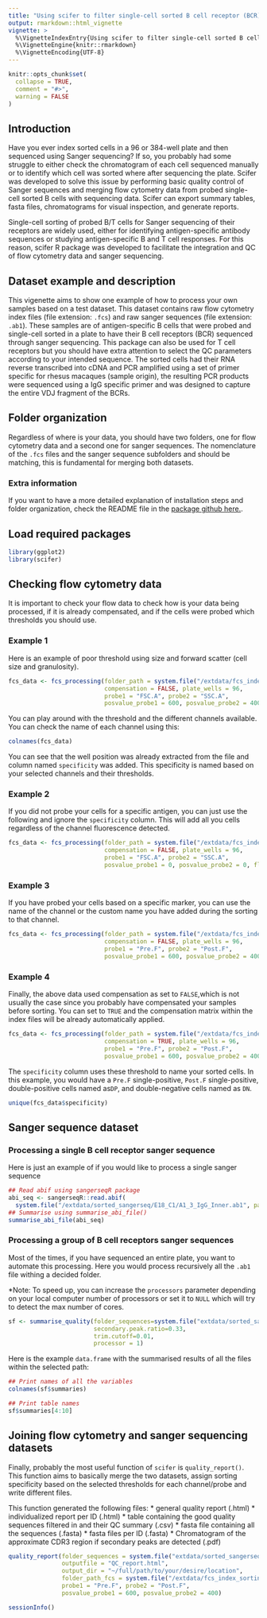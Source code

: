 ```yaml
---
title: "Using scifer to filter single-cell sorted B cell receptor (BCR) sanger sequences"
output: rmarkdown::html_vignette
vignette: >
  %\VignetteIndexEntry{Using scifer to filter single-cell sorted B cell receptor (BCR) sanger sequences}
  %\VignetteEngine{knitr::rmarkdown}
  %\VignetteEncoding{UTF-8}
---
```


```r
knitr::opts_chunk$set(
  collapse = TRUE,
  comment = "#>",
  warning = FALSE
)
```

## Introduction

Have you ever index sorted cells in a 96 or 384-well plate and then sequenced using Sanger sequencing? If so, you probably had some struggle to either check the chromatogram of each cell sequenced manually or to identify which cell was sorted where after sequencing the plate. Scifer was developed to solve this issue by performing basic quality control of Sanger sequences and merging flow cytometry data from probed single-cell sorted B cells with sequencing data. Scifer can export summary tables, fasta files, chromatograms for visual inspection, and generate reports.

Single-cell sorting of probed B/T cells for Sanger sequencing of their receptors are widely used, either for identifying antigen-specific antibody sequences or studying antigen-specific B and T cell responses. For this reason, scifer R package was developed to facilitate the integration and QC of flow cytometry data and sanger sequencing.

## Dataset example and description

This vigenette aims to show one example of how to process your own samples based on a test dataset. This dataset contains raw flow cytometry index files (file extension: `.fcs`) and raw sanger sequences (file extension: `.ab1`). These samples are of antigen-specific B cells that were probed and single-cell sorted in a plate to have their B cell receptors (BCR) sequenced through sanger sequencing. This package can also be used for T cell receptors but you should have extra attention to select the QC parameters according to your intended sequence. The sorted cells had their RNA reverse transcribed into cDNA and PCR amplified using a set of primer specific for rhesus macaques (sample origin), the resulting PCR products were sequenced using a IgG specific primer and was designed to capture the entire VDJ fragment of the BCRs.

## Folder organization

Regardless of where is your data, you should have two folders, one for flow cytometry data and a second one for sanger sequences. The nomenclature of the `.fcs` files and the sanger sequence subfolders and should be matching, this is fundamental for merging both datasets.

### Extra information

If you want to have a more detailed explanation of installation steps and folder organization, check the README file in the [package github here.](https://github.com/rodrigarc/scifer).

## Load required packages

```r
library(ggplot2)
library(scifer)
```

## Checking flow cytometry data

It is important to check your flow data to check how is your data being processed, if it is already compensated, and if the cells were probed which thresholds you should use.

### Example 1

Here is an example of poor threshold using size and forward scatter (cell size and granulosity).

```r
fcs_data <- fcs_processing(folder_path = system.file("/extdata/fcs_index_sorting",package = "scifer"),
                           compensation = FALSE, plate_wells = 96,
                           probe1 = "FSC.A", probe2 = "SSC.A",
                           posvalue_probe1 = 600, posvalue_probe2 = 400, flow_plot = TRUE)
```

You can play around with the threshold and the different channels available. You can check the name of each channel using this:

```r
colnames(fcs_data)
```

You can see that the well position was already extracted from the file and column named `specificity` was added. This specificity is named based on your selected channels and their thresholds.

### Example 2

If you did not probe your cells for a specific antigen, you can just use the following and ignore the `specificity` column. This will add all you cells regardless of the channel fluorescence detected.

```r
fcs_data <- fcs_processing(folder_path = system.file("/extdata/fcs_index_sorting",package = "scifer"),
                           compensation = FALSE, plate_wells = 96,
                           probe1 = "FSC.A", probe2 = "SSC.A",
                           posvalue_probe1 = 0, posvalue_probe2 = 0, flow_plot = TRUE)
```

### Example 3

If you have probed your cells based on a specific marker, you can use the name of the channel or the custom name you have added during the sorting to that channel.

```r
fcs_data <- fcs_processing(folder_path = system.file("/extdata/fcs_index_sorting",package = "scifer"),
                           compensation = FALSE, plate_wells = 96,
                           probe1 = "Pre.F", probe2 = "Post.F",
                           posvalue_probe1 = 600, posvalue_probe2 = 400, flow_plot = TRUE)
```

### Example 4

Finally, the above data used compensation as set to `FALSE`,which is not usually the case since you probably have compensated your samples before sorting. You can set to `TRUE` and the compensation matrix within the index files will be already automatically applied.

```r
fcs_data <- fcs_processing(folder_path = system.file("/extdata/fcs_index_sorting",package = "scifer"),
                           compensation = TRUE, plate_wells = 96,
                           probe1 = "Pre.F", probe2 = "Post.F",
                           posvalue_probe1 = 600, posvalue_probe2 = 400, flow_plot = TRUE)
```

The `specificity` column uses these threshold to name your sorted cells. In this example, you would have a `Pre.F` single-positive, `Post.F` single-positive, double-positive cells named as`DP`, and double-negative cells named as `DN`. 

```r
unique(fcs_data$specificity)
```

## Sanger sequence dataset

### Processing a single B cell receptor sanger sequence 

Here is just an example of if you would like to process a single sanger sequence

```r
## Read abif using sangerseqR package
abi_seq <- sangerseqR::read.abif(
  system.file("/extdata/sorted_sangerseq/E18_C1/A1_3_IgG_Inner.ab1", package="scifer"))
## Summarise using summarise_abi_file()
summarise_abi_file(abi_seq)

```

### Processing a group of B cell receptors sanger sequences

Most of the times, if you have sequenced an entire plate, you want to automate this processing. 
Here you would process recursively all the `.ab1` file withing a decided folder.

*Note: To speed up, you can increase the `processors` parameter depending on your local computer number of processors or set it to `NULL` which will try to detect the max number of cores.

```r

sf <- summarise_quality(folder_sequences=system.file("extdata/sorted_sangerseq", package="scifer"),
                        secondary.peak.ratio=0.33,
                        trim.cutoff=0.01,
                        processor = 1)
```
Here is the example `data.frame` with the summarised results of all the files within the selected path:

```r
## Print names of all the variables 
colnames(sf$summaries)

## Print table names
sf$summaries[4:10]
```

## Joining flow cytometry and sanger sequencing datasets

Finally, probably the most useful function of `scifer` is `quality_report()`. This function aims to basically merge the two datasets, assign sorting specificity based on the selected thresholds for each channel/probe and write different files.

This function generated the following files:
* general quality report (.html)
* individualized report per ID (.html)
* table containing the good quality sequences filtered in and their QC summary (.csv)
* fasta file containing all the sequences (.fasta)
* fasta files per ID (.fasta)
* Chromatogram of the approximate CDR3 region if secondary peaks are detected (.pdf)

```r
quality_report(folder_sequences = system.file("extdata/sorted_sangerseq", package="scifer"),
               outputfile = "QC_report.html",
               output_dir = "~/full/path/to/your/desire/location",
               folder_path_fcs = system.file("/extdata/fcs_index_sorting",package = "scifer"),
               probe1 = "Pre.F", probe2 = "Post.F",
               posvalue_probe1 = 600, posvalue_probe2 = 400)

```


```r
sessionInfo()
```
